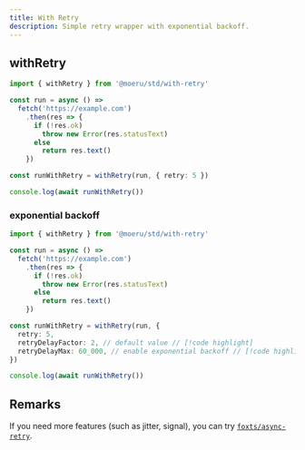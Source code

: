 ```yaml
---
title: With Retry
description: Simple retry wrapper with exponential backoff.
---
```


## withRetry

```ts twoslash
import { withRetry } from '@moeru/std/with-retry'

const run = async () =>
  fetch('https://example.com')
    .then(res => {
      if (!res.ok)
        throw new Error(res.statusText)
      else
        return res.text()
    })

const runWithRetry = withRetry(run, { retry: 5 })

console.log(await runWithRetry())
```

### exponential backoff

```ts twoslash
import { withRetry } from '@moeru/std/with-retry'

const run = async () =>
  fetch('https://example.com')
    .then(res => {
      if (!res.ok)
        throw new Error(res.statusText)
      else
        return res.text()
    })

const runWithRetry = withRetry(run, {
  retry: 5,
  retryDelayFactor: 2, // default value // [!code highlight]
  retryDelayMax: 60_000, // enable exponential backoff // [!code highlight]
})

console.log(await runWithRetry())
```

## Remarks

If you need more features (such as jitter, signal), you can try [`foxts/async-retry`](https://github.com/SukkaW/foxts).
